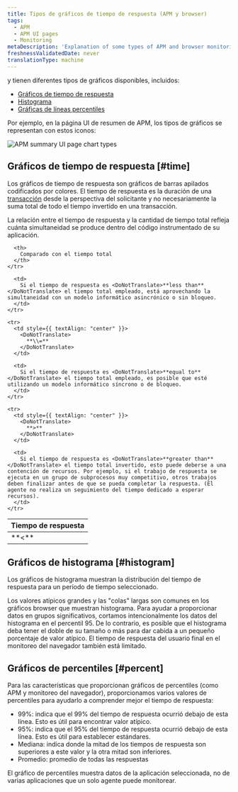 ```yaml
---
title: Tipos de gráficos de tiempo de respuesta (APM y browser)
tags:
  - APM
  - APM UI pages
  - Monitoring
metaDescription: 'Explanation of some types of APM and browser monitoring charts: duration time-based, histogram, and percentile.'
freshnessValidatedDate: never
translationType: machine
---
```



<InlinePopover type="apm"/>y <InlinePopover type="browser"/>tienen diferentes tipos de gráficos disponibles, incluidos:

* [Gráficos de tiempo de respuesta](#time)
* [Histograma](#histogram)
* [Gráficas de líneas percentiles](#percent)

Por ejemplo, en la página UI de resumen de APM, los tipos de gráficos se representan con estos iconos:

<img
  title="new-relic-ui-apm-chart-types.png"
  alt="APM summary UI page chart types"
  src={apmChartTypes}
/>

## Gráficos de tiempo de respuesta [#time]

Los gráficos de tiempo de respuesta son gráficos de barras apilados codificados por colores. El tiempo de respuesta es la duración de una [transacción](/docs/apm/transactions/intro-transactions/transactions-new-relic-apm) desde la perspectiva del solicitante y no necesariamente la suma total de todo el tiempo invertido en una transacción.

La relación entre el tiempo de respuesta y la cantidad de tiempo total refleja cuánta simultaneidad se produce dentro del código instrumentado de su aplicación.

<table>
  <thead>
    <tr>
      <th style={{ width: "100px" }}>
        Tiempo de respuesta
      </th>

      <th>
        Comparado con el tiempo total
      </th>
    </tr>
  </thead>

  <tbody>
    <tr>
      <td style={{ textAlign: "center" }}>
        <DoNotTranslate>
          **&lt;**
        </DoNotTranslate>
      </td>

      <td>
        Si el tiempo de respuesta es <DoNotTranslate>**less than**</DoNotTranslate> el tiempo total empleado, está aprovechando la simultaneidad con un modelo informático asincrónico o sin bloqueo.
      </td>
    </tr>

    <tr>
      <td style={{ textAlign: "center" }}>
        <DoNotTranslate>
          **\\=**
        </DoNotTranslate>
      </td>

      <td>
        Si el tiempo de respuesta es <DoNotTranslate>**equal to**</DoNotTranslate> el tiempo total empleado, es posible que esté utilizando un modelo informático síncrono o de bloqueo.
      </td>
    </tr>

    <tr>
      <td style={{ textAlign: "center" }}>
        <DoNotTranslate>
          **>**
        </DoNotTranslate>
      </td>

      <td>
        Si el tiempo de respuesta es <DoNotTranslate>**greater than**</DoNotTranslate> el tiempo total invertido, esto puede deberse a una contención de recursos. Por ejemplo, si el trabajo de respuesta se ejecuta en un grupo de subprocesos muy competitivo, otros trabajos deben finalizar antes de que se pueda completar la respuesta. (El agente no realiza un seguimiento del tiempo dedicado a esperar recursos).
      </td>
    </tr>
  </tbody>
</table>

## Gráficos de histograma [#histogram]

Los gráficos de histograma muestran la distribución del tiempo de respuesta para un período de tiempo seleccionado.

Los valores atípicos grandes y las "colas" largas son comunes en los gráficos browser que muestran histograma. Para ayudar a proporcionar datos en grupos significativos, cortamos intencionalmente los datos del histograma en el percentil 95. De lo contrario, es posible que el histograma deba tener el doble de su tamaño o más para dar cabida a un pequeño porcentaje de valor atípico. El tiempo de respuesta del usuario final en el monitoreo del navegador también está limitado.

## Gráficos de percentiles [#percent]

Para las características que proporcionan gráficos de percentiles (como APM y monitoreo del navegador), proporcionamos varios valores de percentiles para ayudarlo a comprender mejor el tiempo de respuesta:

* 99%: indica que el 99% del tiempo de respuesta ocurrió debajo de esta línea. Esto es útil para encontrar valor atípico.
* 95%: indica que el 95% del tiempo de respuesta ocurrió debajo de esta línea. Esto es útil para establecer estándares.
* Mediana: indica donde la mitad de los tiempos de respuesta son superiores a este valor y la otra mitad son inferiores.
* Promedio: promedio de todas las respuestas

El gráfico de percentiles muestra datos de la aplicación seleccionada, no de varias aplicaciones que un solo agente puede monitorear.